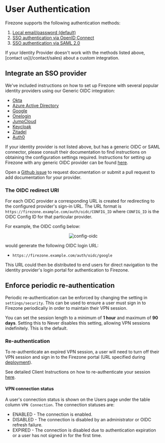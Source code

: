 
# User Authentication

Firezone supports the following authentication methods:

1. [Local email/password (default)](/docs/authenticate/local-auth)
1. [SSO authentication via OpenID Connect](/docs/authenticate/oidc)
1. [SSO authentication via SAML 2.0](/docs/authenticate/saml)

<Alert color="info">
  If your Identity Provider doesn't work with the methods listed above, [contact
  us](/contact/sales) about a custom integration.
</Alert>

## Integrate an SSO provider

We've included instructions on how to set up Firezone with several popular
identity providers using our Generic OIDC integration:

- [Okta](/docs/authenticate/oidc/okta)
- [Azure Active Directory](/docs/authenticate/oidc/azuread)
- [Google](/docs/authenticate/oidc/google)
- [Onelogin](/docs/authenticate/oidc/onelogin)
- [JumpCloud](/docs/authenticate/saml/jumpcloud)
- [Keycloak](/docs/authenticate/oidc/keycloak)
- [Zitadel](/docs/authenticate/oidc/zitadel)
- [Auth0](/docs/authenticate/oidc/auth0)

If your identity provider is not listed above, but has a generic OIDC or SAML
connector, please consult their documentation to find instructions on obtaining
the configuration settings required. Instructions for setting up Firezone with
any generic OIDC provider can be found [here](/docs/authenticate/oidc).

Open a [Github issue](https://github.com/firezone/firezone/issues) to request
documentation or submit a pull request to add documentation for your provider.

### The OIDC redirect URI

For each OIDC provider a corresponding URL is created for redirecting to the
configured provider's sign-in URL. The URL format is
`https://firezone.example.com/auth/oidc/CONFIG_ID` where `CONFIG_ID` is the OIDC
Config ID for that particular provider.

For example, the OIDC config below:

<center>
  <Image className="mx-auto"
    width={509}
    height={509}
    alt="config-oidc"
    src="/images/config-oidc.png"
  />
</center>

would generate the following OIDC login URL:

- `https://firezone.example.com/auth/oidc/google`

This URL could then be distributed to end users for direct navigation to the
identity provider's login portal for authentication to Firezone.

## Enforce periodic re-authentication

Periodic re-authentication can be enforced by changing the setting in
`settings/security`. This can be used to ensure a user must sign in to Firezone
periodically in order to maintain their VPN session.

You can set the session length to a minimum of **1 hour** and maximum of **90
days**. Setting this to Never disables this setting, allowing VPN sessions
indefinitely. This is the default.

### Re-authentication

To re-authenticate an expired VPN session, a user will need to turn off their
VPN session and sign in to the Firezone portal (URL specified during
[deployment](/docs/deploy/#prepare-to-deploy)).

See detailed Client Instructions on how to re-authenticate your session
[here](/docs/user-guides/client-instructions).

#### VPN connection status

A user's connection status is shown on the Users page under the table column
`VPN Connection`. The connection statuses are:

- ENABLED - The connection is enabled.
- DISABLED - The connection is disabled by an administrator or OIDC refresh
  failure.
- EXPIRED - The connection is disabled due to authentication expiration or a
  user has not signed in for the first time.

<SupportOptions />

